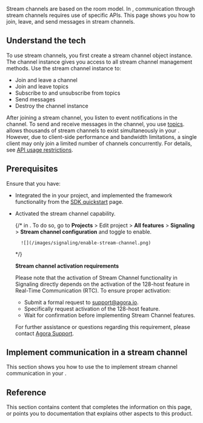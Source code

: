 
Stream channels are based on the room model. In <Vg k="SIG" />, communication through stream channels requires use of specific APIs. This page shows you how to join, leave, and send messages in stream channels.

## Understand the tech

To use stream channels, you first create a stream channel object instance. The channel instance gives you access to all stream channel management methods. Use the stream channel instance to:

* Join and leave a channel
* Join and leave topics
* Subscribe to and unsubscribe from topics
* Send messages
* Destroy the channel instance

After joining a stream channel, you listen to event notifications in the channel. To send and receive messages in the channel, you use [topics](../core-functionality/topics). <Vg k="SIG" /> allows thousands of stream channels to exist simultaneously in your <Vpl k="CLIENT"/>. However, due to client-side performance and bandwidth limitations, a single client may only join a limited number of channels concurrently. For details, see [API usage restrictions](../reference/limitations).

## Prerequisites

Ensure that you have:

* Integrated the <Vpd k="SDK" /> in your project, and implemented the framework functionality from the [SDK quickstart](../get-started/sdk-quickstart) page.

* Activated the stream channel capability.

    {/* in <Link to="{{Global.AGORA_CONSOLE_URL}}"><Vg k="CONSOLE" /></Link>. 
    To do so, go to **Projects** > Edit project > **All features** > **Signaling** > **Stream channel configuration** and toggle to enable.

        ![](/images/signaling/enable-stream-channel.png)

    */}

    <Admonition type="caution" title="Important">

    **Stream channel activation requirements**

    Please note that the activation of Stream Channel functionality in Signaling directly depends on the activation of the 128-host feature in Real-Time Communication (RTC). To ensure proper activation:

    - Submit a formal request to [support@agora.io](mailto:support@agora.io).
    - Specifically request activation of the 128-host feature.
    - Wait for confirmation before implementing Stream Channel features.

    For further assistance or questions regarding this requirement, please contact [Agora Support](mailto:support@agora.io).
    </Admonition>    
    
## Implement communication in a stream channel

This section shows you how to use the <Vpd k="SDK" /> to implement stream channel communication in your <Vpl k="CLIENT" />.

<ProjectImplement/>

## Reference

This section contains content that completes the information on this page, or points you to documentation that explains other aspects to this product.

<Reference/>

